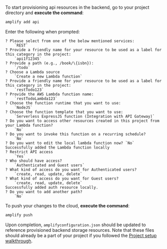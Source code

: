 To start provisioning api resources in the backend, go to your project directory and **execute the command**:

```bash
amplify add api
```

Enter the following when prompted:

```console
? Please select from one of the below mentioned services:
    `REST`
? Provide a friendly name for your resource to be used as a label for this category in the project:
    `api1f12345`
? Provide a path (e.g., /book/\{isbn}):
    `/todo`
? Choose a Lambda source
    `Create a new Lambda function`
? Provide a friendly name for your resource to be used as a label for this category in the project:
    `restTodo123`
? Provide the AWS Lambda function name:
    `restTodoLambda123`
? Choose the function runtime that you want to use:
    `NodeJS`
? Choose the function template that you want to use:
    `Serverless ExpressJS function (Integration with API Gateway)`
? Do you want to access other resources created in this project from your Lambda function?
    `No`
? Do you want to invoke this function on a recurring schedule?
    `No`
? Do you want to edit the local lambda function now? `No`
Successfully added the Lambda function locally
? Restrict API access
    `Yes`
? Who should have access?
    `Authenticated and Guest users`
? What kind of access do you want for Authenticated users?
    `create, read, update, delete`
? What kind of access do you want for Guest users?
    `create, read, update, delete`
Successfully added auth resource locally.
? Do you want to add another path?
    `No`
```

To push your changes to the cloud, **execute the command**:

```bash
amplify push
```

Upon completion, `amplifyconfiguration.json` should be updated to reference provisioned backend storage resources. Note that these files should already be a part of your project if you followed the [Project setup walkthrough](/lib-v1/project-setup/create-application).
